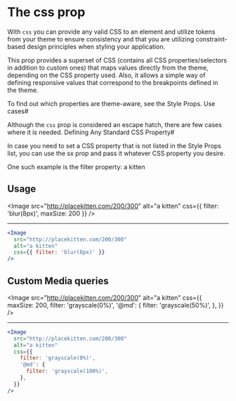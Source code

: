
# The css prop

With `css` you can provide any valid CSS to an element and utilize tokens from your theme to ensure consistency and that you are utilizing constraint-based design principles when styling your application.

This prop provides a superset of CSS (contains all CSS properties/selectors in addition to custom ones) that maps values directly from the theme, depending on the CSS property used. Also, it allows a simple way of defining responsive values that correspond to the breakpoints defined in the theme.

To find out which properties are theme-aware, see the Style Props.
Use cases#

Although the `css` prop is considered an escape hatch, there are few cases where it is needed.
Defining Any Standard CSS Property#

In case you need to set a CSS property that is not listed in the Style Props list, you can use the sx prop and pass it whatever CSS property you desire.

One such example is the filter property:
a kitten

## Usage

<Image
  src="http://placekitten.com/200/300"
  alt="a kitten"
  css={{ filter: 'blur(8px)', maxSize: 200 }}
/>

---

```jsx
<Image
  src="http://placekitten.com/200/300"
  alt="a kitten"
  css={{ filter: 'blur(8px)' }}
/>
```

## Custom Media queries

<Image
  src="http://placekitten.com/200/300"
  alt="a kitten"
  css={{
    maxSize: 200,
    filter: 'grayscale(0%)',
    '@md': {
      filter: 'grayscale(50%)',
    },
  }}
/>

---

```jsx
<Image
  src="http://placekitten.com/200/300"
  alt="a kitten"
  css={{
    filter: 'grayscale(0%)',
    '@md': {
      filter: 'grayscale(100%)',
    },
  }}
/>
```
